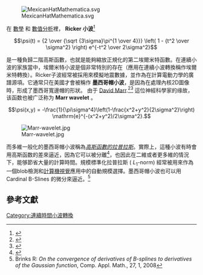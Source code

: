 [[File:MexicanHatMathematica.svg|thumb]]


在 [[數學|數學]] 和 [[數值分析|數值分析]]裡， '''Ricker 小波'''<ref>{{cite web |url=http://74.3.176.63/publications/recorder/1994/09sep/sep94-choice-of-wavelets.pdf |title=存档副本 |accessdate=2014-12-27 |deadurl=yes |archiveurl=https://web.archive.org/web/20141227215059/http://74.3.176.63/publications/recorder/1994/09sep/sep94-choice-of-wavelets.pdf |archivedate=2014-12-27 }}</ref>


:<math>\psi(t) = {2 \over {\sqrt {3\sigma}\pi^{1 \over 4}}} \left( 1 - {t^2 \over \sigma^2} \right) e^{-t^2 \over 2\sigma^2}</math>


是一種負歸二階高斯函數，也就是能夠縮放正規化的第二埃爾米特函數。在連續小波的家族當中，埃爾米特小波是個非常特別的存在（應用在連續小波轉換稱作埃爾米特轉換）。Ricker子波經常被採用來模擬地震數據，並作為在計算電動力學的廣譜源項。它通常只在美國才會被稱作 '''墨西哥帽小波'''，是因為在處理內核2D圖像時，形成了墨西哥寬邊帽的形狀。  由于 [[David_Marr_(neuroscientist)|David Marr]].<ref>{{Cite web |url=http://www2.isye.gatech.edu/~brani/isyebayes/bank/handout20.pdf |title=存档副本 |access-date=2015-01-22 |archive-date=2019-11-09 |archive-url=https://web.archive.org/web/20191109052519/https://www2.isye.gatech.edu/~brani/isyebayes/bank/handout20.pdf |dead-url=no }}</ref><ref>{{Cite web |url=http://cxc.harvard.edu/ciao/download/doc/detect_manual/wav_theory.html#wav_theory_mh |title=存档副本 |access-date=2015-01-22 |archive-date=2017-07-20 |archive-url=https://web.archive.org/web/20170720060301/http://cxc.harvard.edu/ciao/download/doc/detect_manual/wav_theory.html#wav_theory_mh |dead-url=no }}</ref> 這位神經科學家的缘故，该函数也被广泛称为 '''Marr wavelet''' 。


:<math>
\psi(x,y) = -\frac{1}{\pi\sigma^4}\left(1-\frac{x^2+y^2}{2\sigma^2}\right) \mathrm{e}^{-(x^2+y^2)/2\sigma^2}.
</math>


[[File:Marr-wavelet.jpg|thumb]]


而多維一般化的墨西哥帽小波稱為''[[高斯函數的拉普拉斯|高斯函數的拉普拉斯]]''。實際上，這種小波有時會用高斯函数的差來逼近，因為它可以被分離<ref>{{cite web|last=Fisher, Perkins, Walker and Wolfart|title=Spatial Filters - Gaussian Smoothing|url=http://homepages.inf.ed.ac.uk/rbf/HIPR2/gsmooth.htm|accessdate=23 February 2014|archive-date=2021-02-13|archive-url=https://web.archive.org/web/20210213215507/http://homepages.inf.ed.ac.uk/rbf/HIPR2/gsmooth.htm|dead-url=no}}</ref>，也因此在二維或者更多維的情況下，能够節省大量的計算時間。規模標準化拉普拉斯 ( <math>L_1</math>-norm) 經常被用來作為一個blob檢測和[[計算機視覺|計算機視覺]]應用中的自動規模選擇。墨西哥帽小波也可以用Cardinal B-Slines 的微分來逼近。<ref>Brinks R: ''On the convergence of derivatives of B-splines to derivatives of the Gaussian function'', Comp. Appl. Math., 27, 1, 2008</ref>

==參考文獻==
{{reflist}}

[[Category:連續時間小波轉換|Category:連續時間小波轉換]]